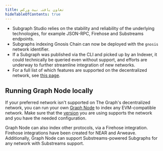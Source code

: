 ```yaml
---
title: تعاون یافتہ نیٹ ورکس
hideTableOfContents: true
---
```




<SupportedNetworksTable networks={props.networks} />

- Subgraph Studio relies on the stability and reliability of the underlying technologies, for example JSON-RPC, Firehose and Substreams endpoints.
- Subgraphs indexing Gnosis Chain can now be deployed with the `gnosis` network identifier.
- If a Subgraph was published via the CLI and picked up by an Indexer, it could technically be queried even without support, and efforts are underway to further streamline integration of new networks.
- For a full list of which features are supported on the decentralized network, see [this page](https://github.com/graphprotocol/indexer/blob/main/docs/feature-support-matrix.md).

## Running Graph Node locally

If your preferred network isn't supported on The Graph's decentralized network, you can run your own [Graph Node](https://github.com/graphprotocol/graph-node) to index any EVM-compatible network. Make sure that the [version](https://github.com/graphprotocol/graph-node/releases) you are using supports the network and you have the needed configuration.

Graph Node can also index other protocols, via a Firehose integration. Firehose integrations have been created for NEAR and Arweave. Additionally, Graph Node can support Substreams-powered Subgraphs for any network with Substreams support.
